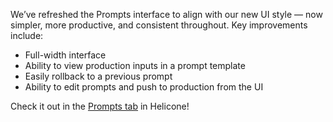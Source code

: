 We’ve refreshed the Prompts interface to align with our new UI style — now simpler, more productive, and consistent throughout. Key improvements include: 

- Full-width interface
- Ability to view production inputs in a prompt template
- Easily rollback to a previous prompt
- Ability to edit prompts and push to production from the UI

Check it out in the [Prompts tab](https://helicone.ai/prompts) in Helicone!
